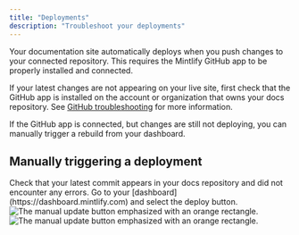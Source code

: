 ```yaml
---
title: "Deployments"
description: "Troubleshoot your deployments"
---
```


Your documentation site automatically deploys when you push changes to your connected repository. This requires the Mintlify GitHub app to be properly installed and connected.

If your latest changes are not appearing on your live site, first check that the GitHub app is installed on the account or organization that owns your docs repository. See [GitHub troubleshooting](/deploy/github#troubleshooting) for more information.

If the GitHub app is connected, but changes are still not deploying, you can manually trigger a rebuild from your dashboard.

## Manually triggering a deployment

<Steps>
  <Step title="Verify your latest commit was successful.">
    Check that your latest commit appears in your docs repository and did not encounter any errors.
  </Step>
  <Step title="Manually trigger a deployment.">
    Go to your [dashboard](https://dashboard.mintlify.com) and select the deploy button.
  <Frame>
    <img src="/images/deployments/manual-update-light.png" alt="The manual update button emphasized with an orange rectangle." className="block dark:hidden" />
    <img src="/images/deployments/manual-update-dark.png" alt="The manual update button emphasized with an orange rectangle." className="hidden dark:block" />
  </Frame>
  </Step>
</Steps>
